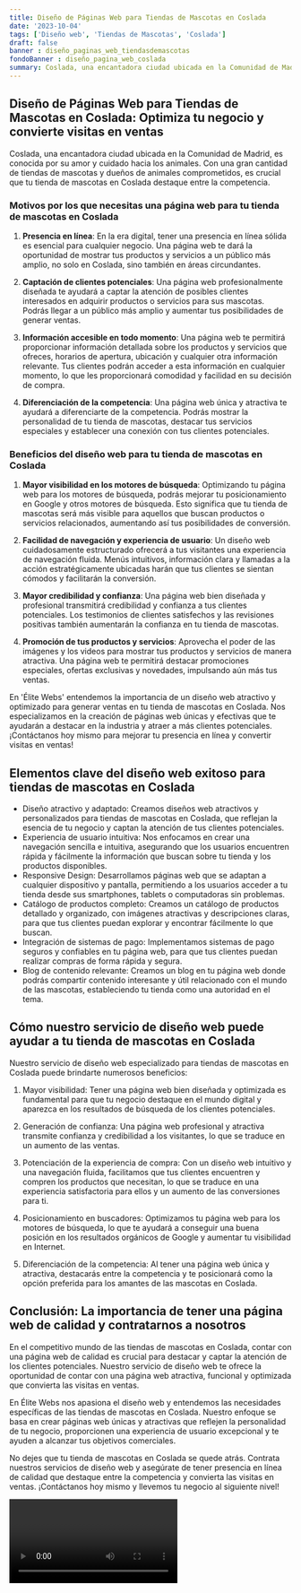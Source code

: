 ```yaml
---
title: Diseño de Páginas Web para Tiendas de Mascotas en Coslada
date: '2023-10-04'
tags: ['Diseño web', 'Tiendas de Mascotas', 'Coslada']
draft: false
banner : diseño_paginas_web_tiendasdemascotas
fondoBanner : diseño_pagina_web_coslada
summary: Coslada, una encantadora ciudad ubicada en la Comunidad de Madrid, es conocida por su amor y cuidado hacia los animales. Con una gran cantidad de tiendas de mascotas y dueños de animales comprometidos, es crucial que tu tienda de mascotas en Coslada destaque entre la competencia.
---
```


## Diseño de Páginas Web para Tiendas de Mascotas en Coslada: Optimiza tu negocio y convierte visitas en ventas

Coslada, una encantadora ciudad ubicada en la Comunidad de Madrid, es conocida por su amor y cuidado hacia los animales. Con una gran cantidad de tiendas de mascotas y dueños de animales comprometidos, es crucial que tu tienda de mascotas en Coslada destaque entre la competencia.

### Motivos por los que necesitas una página web para tu tienda de mascotas en Coslada

1. **Presencia en línea**: En la era digital, tener una presencia en línea sólida es esencial para cualquier negocio. Una página web te dará la oportunidad de mostrar tus productos y servicios a un público más amplio, no solo en Coslada, sino también en áreas circundantes.

2. **Captación de clientes potenciales**: Una página web profesionalmente diseñada te ayudará a captar la atención de posibles clientes interesados en adquirir productos o servicios para sus mascotas. Podrás llegar a un público más amplio y aumentar tus posibilidades de generar ventas.

3. **Información accesible en todo momento**: Una página web te permitirá proporcionar información detallada sobre los productos y servicios que ofreces, horarios de apertura, ubicación y cualquier otra información relevante. Tus clientes podrán acceder a esta información en cualquier momento, lo que les proporcionará comodidad y facilidad en su decisión de compra.

4. **Diferenciación de la competencia**: Una página web única y atractiva te ayudará a diferenciarte de la competencia. Podrás mostrar la personalidad de tu tienda de mascotas, destacar tus servicios especiales y establecer una conexión con tus clientes potenciales.

### Beneficios del diseño web para tu tienda de mascotas en Coslada

1. **Mayor visibilidad en los motores de búsqueda**: Optimizando tu página web para los motores de búsqueda, podrás mejorar tu posicionamiento en Google y otros motores de búsqueda. Esto significa que tu tienda de mascotas será más visible para aquellos que buscan productos o servicios relacionados, aumentando así tus posibilidades de conversión.

2. **Facilidad de navegación y experiencia de usuario**: Un diseño web cuidadosamente estructurado ofrecerá a tus visitantes una experiencia de navegación fluida. Menús intuitivos, información clara y llamadas a la acción estratégicamente ubicadas harán que tus clientes se sientan cómodos y facilitarán la conversión.

3. **Mayor credibilidad y confianza**: Una página web bien diseñada y profesional transmitirá credibilidad y confianza a tus clientes potenciales. Los testimonios de clientes satisfechos y las revisiones positivas también aumentarán la confianza en tu tienda de mascotas.

4. **Promoción de tus productos y servicios**: Aprovecha el poder de las imágenes y los videos para mostrar tus productos y servicios de manera atractiva. Una página web te permitirá destacar promociones especiales, ofertas exclusivas y novedades, impulsando aún más tus ventas.

En 'Élite Webs' entendemos la importancia de un diseño web atractivo y optimizado para generar ventas en tu tienda de mascotas en Coslada. Nos especializamos en la creación de páginas web únicas y efectivas que te ayudarán a destacar en la industria y atraer a más clientes potenciales. ¡Contáctanos hoy mismo para mejorar tu presencia en línea y convertir visitas en ventas!

<GifSeo />

<Cta />

## Elementos clave del diseño web exitoso para tiendas de mascotas en Coslada

- Diseño atractivo y adaptado: Creamos diseños web atractivos y personalizados para tiendas de mascotas en Coslada, que reflejan la esencia de tu negocio y captan la atención de tus clientes potenciales.
- Experiencia de usuario intuitiva: Nos enfocamos en crear una navegación sencilla e intuitiva, asegurando que los usuarios encuentren rápida y fácilmente la información que buscan sobre tu tienda y los productos disponibles.
- Responsive Design: Desarrollamos páginas web que se adaptan a cualquier dispositivo y pantalla, permitiendo a los usuarios acceder a tu tienda desde sus smartphones, tablets o computadoras sin problemas.
- Catálogo de productos completo: Creamos un catálogo de productos detallado y organizado, con imágenes atractivas y descripciones claras, para que tus clientes puedan explorar y encontrar fácilmente lo que buscan.
- Integración de sistemas de pago: Implementamos sistemas de pago seguros y confiables en tu página web, para que tus clientes puedan realizar compras de forma rápida y segura.
- Blog de contenido relevante: Creamos un blog en tu página web donde podrás compartir contenido interesante y útil relacionado con el mundo de las mascotas, estableciendo tu tienda como una autoridad en el tema.

## Cómo nuestro servicio de diseño web puede ayudar a tu tienda de mascotas en Coslada

Nuestro servicio de diseño web especializado para tiendas de mascotas en Coslada puede brindarte numerosos beneficios:

1. Mayor visibilidad: Tener una página web bien diseñada y optimizada es fundamental para que tu negocio destaque en el mundo digital y aparezca en los resultados de búsqueda de los clientes potenciales.

2. Generación de confianza: Una página web profesional y atractiva transmite confianza y credibilidad a los visitantes, lo que se traduce en un aumento de las ventas.

3. Potenciación de la experiencia de compra: Con un diseño web intuitivo y una navegación fluida, facilitamos que tus clientes encuentren y compren los productos que necesitan, lo que se traduce en una experiencia satisfactoria para ellos y un aumento de las conversiones para ti.

4. Posicionamiento en buscadores: Optimizamos tu página web para los motores de búsqueda, lo que te ayudará a conseguir una buena posición en los resultados orgánicos de Google y aumentar tu visibilidad en Internet.

5. Diferenciación de la competencia: Al tener una página web única y atractiva, destacarás entre la competencia y te posicionará como la opción preferida para los amantes de las mascotas en Coslada.

## Conclusión: La importancia de tener una página web de calidad y contratarnos a nosotros

En el competitivo mundo de las tiendas de mascotas en Coslada, contar con una página web de calidad es crucial para destacar y captar la atención de los clientes potenciales. Nuestro servicio de diseño web te ofrece la oportunidad de contar con una página web atractiva, funcional y optimizada que convierta las visitas en ventas.

En Élite Webs nos apasiona el diseño web y entendemos las necesidades específicas de las tiendas de mascotas en Coslada. Nuestro enfoque se basa en crear páginas web únicas y atractivas que reflejen la personalidad de tu negocio, proporcionen una experiencia de usuario excepcional y te ayuden a alcanzar tus objetivos comerciales.

No dejes que tu tienda de mascotas en Coslada se quede atrás. Contrata nuestros servicios de diseño web y asegúrate de tener presencia en línea de calidad que destaque entre la competencia y convierta las visitas en ventas. ¡Contáctanos hoy mismo y llevemos tu negocio al siguiente nivel!

<Video />

<CtaBot job='Tiendas de Mascotas' city='Coslada'/>

<Gmaps query='Coslada+españa+maps' />